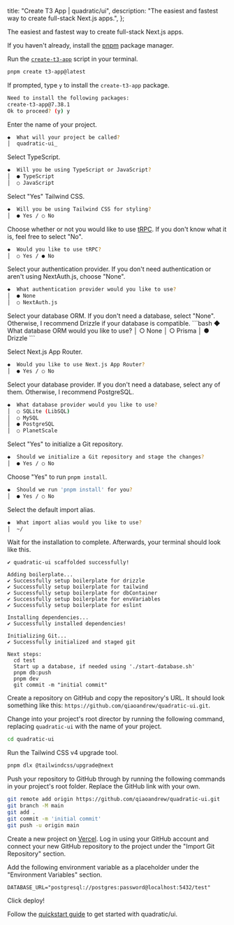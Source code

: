 
  title: "Create T3 App | quadratic/ui",
  description: "The easiest and fastest way to create full-stack Next.js apps.",
};

<Title>Create T3 App</Title>
<Description>The easiest and fastest way to create full-stack Next.js apps.</Description>

<Steps>

<StepTitle>If you haven't already, install the [pnpm](https://pnpm.io/installation) package manager.</StepTitle>

<StepTitle>Run the [`create-t3-app`](https://create.t3.gg/) script in your terminal.</StepTitle>
<StepContent>
```bash
pnpm create t3-app@latest
```
</StepContent>

<StepTitle>If prompted, type `y` to install the `create-t3-app` package.</StepTitle>
<StepContent>
```bash
Need to install the following packages:
create-t3-app@7.38.1
Ok to proceed? (y) y
```
</StepContent>

<StepTitle>Enter the name of your project.</StepTitle>
<StepContent>
```bash
◆  What will your project be called?
│  quadratic-ui_
```
</StepContent>

<StepTitle>Select TypeScript.</StepTitle>
<StepContent>
```bash
◆  Will you be using TypeScript or JavaScript?
│  ● TypeScript
│  ○ JavaScript
```
</StepContent>

<StepTitle>Select "Yes" Tailwind CSS.</StepTitle>
<StepContent>
```bash
◆  Will you be using Tailwind CSS for styling?
│  ● Yes / ○ No
```
</StepContent>

<StepTitle>Choose whether or not you would like to use [tRPC](https://trpc.io/). If you don't know what it is, feel free to select "No".</StepTitle>
<StepContent>
```bash
◆  Would you like to use tRPC?
│  ○ Yes / ● No
```
</StepContent>

<StepTitle>Select your authentication provider. If you don't need authentication or aren't using NextAuth.js, choose "None".</StepTitle>
<StepContent>
```bash
◆  What authentication provider would you like to use?
│  ● None
│  ○ NextAuth.js
```
</StepContent>
<StepTitle>Select your database ORM. If you don't need a database, select "None". Otherwise, I recommend Drizzle if your database is compatible.</StepTitle>
<StepContent>
```bash
◆  What database ORM would you like to use?
│  ○ None
│  ○ Prisma
│  ● Drizzle
```
</StepContent>

<StepTitle>Select Next.js App Router.</StepTitle>
<StepContent>
```bash
◆  Would you like to use Next.js App Router?
│  ● Yes / ○ No
```
</StepContent>

<StepTitle>Select your database provider. If you don't need a database, select any of them. Otherwise, I recommend PostgreSQL.</StepTitle>
<StepContent>
```bash
◆  What database provider would you like to use?
│  ○ SQLite (LibSQL)
│  ○ MySQL
│  ● PostgreSQL
│  ○ PlanetScale
```
</StepContent>

<StepTitle>Select "Yes" to initialize a Git repository.</StepTitle>
<StepContent>
```bash
◆  Should we initialize a Git repository and stage the changes?
│  ● Yes / ○ No
```
</StepContent>

<StepTitle>Choose "Yes" to run `pnpm install`.</StepTitle>
<StepContent>
```bash
◆  Should we run 'pnpm install' for you?
│  ● Yes / ○ No
```
</StepContent>

<StepTitle>Select the default import alias.</StepTitle>
<StepContent>
```bash
◆  What import alias would you like to use?
│  ~/
```
</StepContent>

<StepTitle>Wait for the installation to complete. Afterwards, your terminal should look like this.</StepTitle>
<StepContent>
```plaintext
✔ quadratic-ui scaffolded successfully!

Adding boilerplate...
✔ Successfully setup boilerplate for drizzle
✔ Successfully setup boilerplate for tailwind
✔ Successfully setup boilerplate for dbContainer
✔ Successfully setup boilerplate for envVariables
✔ Successfully setup boilerplate for eslint

Installing dependencies...
✔ Successfully installed dependencies!

Initializing Git...
✔ Successfully initialized and staged git

Next steps:
  cd test
  Start up a database, if needed using './start-database.sh'
  pnpm db:push
  pnpm dev
  git commit -m "initial commit"
```
</StepContent>

<StepTitle>Create a repository on GitHub and copy the repository's URL. It should look something like this: `https://github.com/qiaoandrew/quadratic-ui.git`.</StepTitle>

<StepTitle>Change into your project's root director by running the following command, replacing `quadratic-ui` with the name of your project.</StepTitle>
<StepContent>
```bash
cd quadratic-ui
```
</StepContent>

<StepTitle>Run the Tailwind CSS v4 upgrade tool.</StepTitle>
<StepContent>
```bash
pnpm dlx @tailwindcss/upgrade@next
```

<StepTitle>Push your repository to GitHub through by running the following commands in your project's root folder. Replace the GitHub link with your own.</StepTitle>
<StepContent>
```bash
git remote add origin https://github.com/qiaoandrew/quadratic-ui.git
git branch -M main
git add .
git commit -m 'initial commit'
git push -u origin main
```
</StepContent>

<StepTitle>Create a new project on [Vercel](https://vercel.com/new). Log in using your GitHub account and connect your new GitHub repository to the project under the "Import Git Repository" section.</StepTitle>

<StepTitle>Add the following environment variable as a placeholder under the "Environment Variables" section.</StepTitle>
<StepContent>
```plaintext
DATABASE_URL="postgresql://postgres:password@localhost:5432/test"
```
</StepContent>

<StepTitle>Click deploy!</StepTitle>

<StepTitle>Follow the [quickstart guide](/docs/getting-started/quickstart) to get started with quadratic/ui.</StepTitle>

</Steps>

<Footer previousLabel="Credits" previousHref="/docs/getting-started/credits" nextLabel="Dark Mode" nextHref="/docs/getting-started/dark-mode" />
